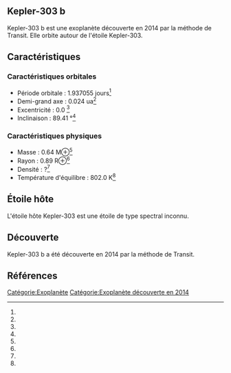 == Kepler-303 b ==

{{Infobox Exoplanète
| nom = Kepler-303 b
| image = 
| légende = 
| étoile = Kepler-303
| constellation = 
| ascension_droite = 
| déclinaison = 
| distance = ?
| type_spectral = ?
| masse = 0.64 M⊕<ref></ref>
| rayon = 0.89 R⊕<ref></ref>
| densité = ?<ref></ref>
| gravité = ?<ref></ref>
| température = 802.0 K<ref></ref>
| période = 1.937055 j<ref></ref>
| demi_grand_axe = 0.024 ua<ref></ref>
| excentricité = 0.0 <ref></ref>
| inclinaison = 89.41 °<ref></ref>
| méthode_découverte = Transit
| date_découverte = 2014
| statut = Confirmée
}}

Kepler-303 b est une exoplanète découverte en 2014 par la méthode de Transit. Elle orbite autour de l'étoile Kepler-303.

== Caractéristiques ==

=== Caractéristiques orbitales ===
* Période orbitale : 1.937055 jours<ref></ref>
* Demi-grand axe : 0.024 ua<ref></ref>
* Excentricité : 0.0 <ref></ref>
* Inclinaison : 89.41 °<ref></ref>

=== Caractéristiques physiques ===
* Masse : 0.64 M⊕<ref></ref>
* Rayon : 0.89 R⊕<ref></ref>
* Densité : ?<ref></ref>
* Température d'équilibre : 802.0 K<ref></ref>

== Étoile hôte ==

{{Infobox Étoile
| nom = Kepler-303
| image = 
| légende = 
| constellation = 
| ascension_droite = 
| déclinaison = 
| distance = ?
| type_spectral = ?
| magnitude_absolue = 
| magnitude_apparente = 
| masse = ?<ref></ref>
| rayon = ?<ref></ref>
| température = ?<ref></ref>
| métallicité = ?<ref></ref>
| âge = ?<ref></ref>
}}

L'étoile hôte Kepler-303 est une étoile de type spectral inconnu.

== Découverte ==

Kepler-303 b a été découverte en 2014 par la méthode de Transit.

== Références ==
<references />

[[Catégorie:Exoplanète]]
[[Catégorie:Exoplanète découverte en 2014]]
